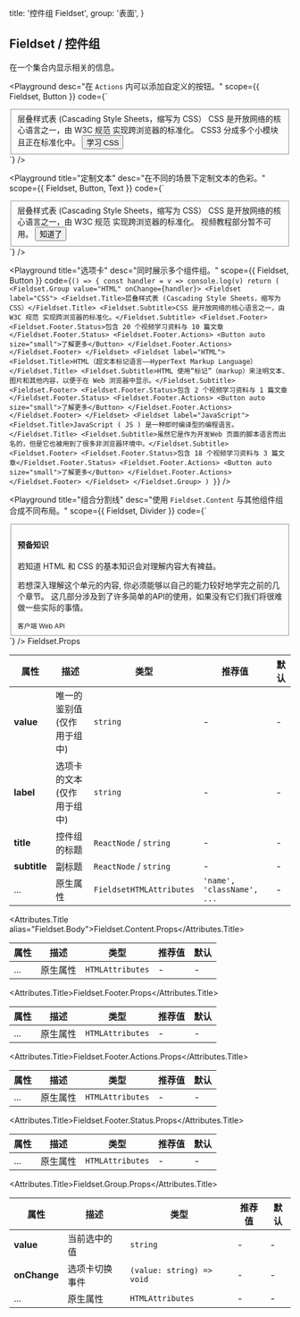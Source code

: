 
  title: '控件组 Fieldset',
  group: '表面',
}

## Fieldset / 控件组

在一个集合内显示相关的信息。

<Playground
  desc="在 `Actions` 内可以添加自定义的按钮。"
  scope={{ Fieldset, Button }}
  code={`
<Fieldset>
  <Fieldset.Title>层叠样式表 (Cascading Style Sheets，缩写为 CSS）</Fieldset.Title>
  <Fieldset.Subtitle>CSS 是开放网络的核心语言之一，由 W3C 规范 实现跨浏览器的标准化。</Fieldset.Subtitle>
  <Fieldset.Footer>
    <Fieldset.Footer.Status>
      CSS3 分成多个小模块且正在标准化中。
    </Fieldset.Footer.Status>
    <Fieldset.Footer.Actions>
      <Button auto size="small">学习 CSS</Button>
    </Fieldset.Footer.Actions>
  </Fieldset.Footer>
</Fieldset>
`}
/>

<Playground
  title="定制文本"
  desc="在不同的场景下定制文本的色彩。"
  scope={{ Fieldset, Button, Text }}
  code={`
<Fieldset>
  <Fieldset.Title>层叠样式表 (Cascading Style Sheets，缩写为 CSS）</Fieldset.Title>
  <Fieldset.Subtitle>CSS 是开放网络的核心语言之一，由 W3C 规范 实现跨浏览器的标准化。</Fieldset.Subtitle>
  <Fieldset.Footer>
    <Fieldset.Footer.Status>
      <Text type="error">视频教程部分暂不可用。</Text>
    </Fieldset.Footer.Status>
    <Fieldset.Footer.Actions>
      <Button auto size="small" type="error">知道了</Button>
    </Fieldset.Footer.Actions>
  </Fieldset.Footer>
</Fieldset>
`}
/>

<Playground
  title="选项卡"
  desc="同时展示多个组件组。"
  scope={{ Fieldset, Button }}
  code={`
() => {
  const handler = v => console.log(v)
  return (
    <Fieldset.Group value="HTML" onChange={handler}>
    <Fieldset label="CSS">
      <Fieldset.Title>层叠样式表 (Cascading Style Sheets，缩写为 CSS）</Fieldset.Title>
      <Fieldset.Subtitle>CSS 是开放网络的核心语言之一，由 W3C 规范 实现跨浏览器的标准化。</Fieldset.Subtitle>
      <Fieldset.Footer>
        <Fieldset.Footer.Status>包含 20 个视频学习资料与 10 篇文章</Fieldset.Footer.Status>
        <Fieldset.Footer.Actions>
          <Button auto size="small">了解更多</Button>
        </Fieldset.Footer.Actions>
      </Fieldset.Footer>
    </Fieldset>
    <Fieldset label="HTML">
      <Fieldset.Title>HTML（超文本标记语言——HyperText Markup Language）</Fieldset.Title>
      <Fieldset.Subtitle>HTML 使用“标记”（markup）来注明文本、图片和其他内容，以便于在 Web 浏览器中显示。</Fieldset.Subtitle>
      <Fieldset.Footer>
        <Fieldset.Footer.Status>包含 2 个视频学习资料与 1 篇文章</Fieldset.Footer.Status>
        <Fieldset.Footer.Actions>
          <Button auto size="small">了解更多</Button>
        </Fieldset.Footer.Actions>
      </Fieldset.Footer>
    </Fieldset>
    <Fieldset label="JavaScript">
      <Fieldset.Title>JavaScript ( JS ) 是一种即时编译型的编程语言。</Fieldset.Title>
      <Fieldset.Subtitle>虽然它是作为开发Web 页面的脚本语言而出名的，但是它也被用到了很多非浏览器环境中。</Fieldset.Subtitle>
      <Fieldset.Footer>
        <Fieldset.Footer.Status>包含 18 个视频学习资料与 3 篇文章</Fieldset.Footer.Status>
        <Fieldset.Footer.Actions>
          <Button auto size="small">了解更多</Button>
        </Fieldset.Footer.Actions>
      </Fieldset.Footer>
    </Fieldset>
    </Fieldset.Group>
  )
}
`}
/>

<Playground
  title="组合分割线"
  desc="使用 `Fieldset.Content` 与其他组件组合成不同布局。"
  scope={{ Fieldset, Divider }}
  code={`
<Fieldset>
  <Fieldset.Content style={{ paddingTop: '10pt', paddingBottom: '10pt' }}>
    <h4>预备知识</h4>
  </Fieldset.Content>
  <Divider y={0} />
  <Fieldset.Content>
    <Fieldset.Title>若知道 HTML 和 CSS 的基本知识会对理解内容大有裨益。</Fieldset.Title>
    <p>若想深入理解这个单元的内容, 你必须能够以自己的能力较好地学完之前的几个章节。
    这几部分涉及到了许多简单的API的使用，如果没有它们我们将很难做一些实际的事情。</p>
  </Fieldset.Content>
  <Fieldset.Footer>
    <small>客户端 Web API</small>
  </Fieldset.Footer>
</Fieldset>
`}
/>

<Attributes edit="/pages/zh-cn/components/fieldset.mdx">
<Attributes.Title>Fieldset.Props</Attributes.Title>

| 属性         | 描述                        | 类型                     | 推荐值                     | 默认 |
| ------------ | --------------------------- | ------------------------ | -------------------------- | ---- |
| **value**    | 唯一的鉴别值 (仅作用于组中) | `string`                 | -                          | -    |
| **label**    | 选项卡的文本 (仅作用于组中) | `string`                 | -                          | -    |
| **title**    | 控件组的标题                | `ReactNode` / `string`   | -                          | -    |
| **subtitle** | 副标题                      | `ReactNode` / `string`   | -                          | -    |
| ...          | 原生属性                    | `FieldsetHTMLAttributes` | `'name', 'className', ...` | -    |

<Attributes.Title alias="Fieldset.Body">Fieldset.Content.Props</Attributes.Title>

| 属性 | 描述     | 类型             | 推荐值 | 默认 |
| ---- | -------- | ---------------- | ------ | ---- |
| ...  | 原生属性 | `HTMLAttributes` | -      | -    |

<Attributes.Title>Fieldset.Footer.Props</Attributes.Title>

| 属性 | 描述     | 类型             | 推荐值 | 默认 |
| ---- | -------- | ---------------- | ------ | ---- |
| ...  | 原生属性 | `HTMLAttributes` | -      | -    |

<Attributes.Title>Fieldset.Footer.Actions.Props</Attributes.Title>

| 属性 | 描述     | 类型             | 推荐值 | 默认 |
| ---- | -------- | ---------------- | ------ | ---- |
| ...  | 原生属性 | `HTMLAttributes` | -      | -    |

<Attributes.Title>Fieldset.Footer.Status.Props</Attributes.Title>

| 属性 | 描述     | 类型             | 推荐值 | 默认 |
| ---- | -------- | ---------------- | ------ | ---- |
| ...  | 原生属性 | `HTMLAttributes` | -      | -    |

<Attributes.Title>Fieldset.Group.Props</Attributes.Title>

| 属性         | 描述           | 类型                      | 推荐值 | 默认 |
| ------------ | -------------- | ------------------------- | ------ | ---- |
| **value**    | 当前选中的值   | `string`                  | -      | -    |
| **onChange** | 选项卡切换事件 | `(value: string) => void` | -      | -    |
| ...          | 原生属性       | `HTMLAttributes`          | -      | -    |

</Attributes>

